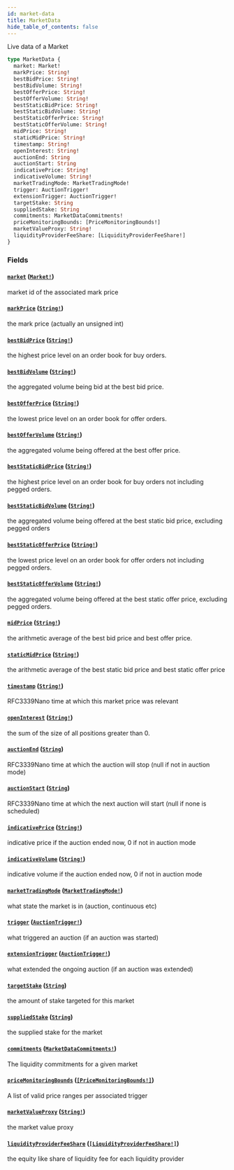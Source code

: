 ```yaml
---
id: market-data
title: MarketData
hide_table_of_contents: false
---
```



Live data of a Market

```graphql
type MarketData {
  market: Market!
  markPrice: String!
  bestBidPrice: String!
  bestBidVolume: String!
  bestOfferPrice: String!
  bestOfferVolume: String!
  bestStaticBidPrice: String!
  bestStaticBidVolume: String!
  bestStaticOfferPrice: String!
  bestStaticOfferVolume: String!
  midPrice: String!
  staticMidPrice: String!
  timestamp: String!
  openInterest: String!
  auctionEnd: String
  auctionStart: String
  indicativePrice: String!
  indicativeVolume: String!
  marketTradingMode: MarketTradingMode!
  trigger: AuctionTrigger!
  extensionTrigger: AuctionTrigger!
  targetStake: String
  suppliedStake: String
  commitments: MarketDataCommitments!
  priceMonitoringBounds: [PriceMonitoringBounds!]
  marketValueProxy: String!
  liquidityProviderFeeShare: [LiquidityProviderFeeShare!]
}
```


### Fields

#### [`market`](#) ([`Market!`](/docs/testnet/graphql/objects/market))

market id of the associated mark price


#### [`markPrice`](#) ([`String!`](/docs/testnet/graphql/scalars/string))

the mark price (actually an unsigned int)


#### [`bestBidPrice`](#) ([`String!`](/docs/testnet/graphql/scalars/string))

the highest price level on an order book for buy orders.


#### [`bestBidVolume`](#) ([`String!`](/docs/testnet/graphql/scalars/string))

the aggregated volume being bid at the best bid price.


#### [`bestOfferPrice`](#) ([`String!`](/docs/testnet/graphql/scalars/string))

the lowest price level on an order book for offer orders.


#### [`bestOfferVolume`](#) ([`String!`](/docs/testnet/graphql/scalars/string))

the aggregated volume being offered at the best offer price.


#### [`bestStaticBidPrice`](#) ([`String!`](/docs/testnet/graphql/scalars/string))

the highest price level on an order book for buy orders not including pegged orders.


#### [`bestStaticBidVolume`](#) ([`String!`](/docs/testnet/graphql/scalars/string))

the aggregated volume being offered at the best static bid price, excluding pegged orders


#### [`bestStaticOfferPrice`](#) ([`String!`](/docs/testnet/graphql/scalars/string))

the lowest price level on an order book for offer orders not including pegged orders.


#### [`bestStaticOfferVolume`](#) ([`String!`](/docs/testnet/graphql/scalars/string))

the aggregated volume being offered at the best static offer price, excluding pegged orders.


#### [`midPrice`](#) ([`String!`](/docs/testnet/graphql/scalars/string))

the arithmetic average of the best bid price and best offer price.


#### [`staticMidPrice`](#) ([`String!`](/docs/testnet/graphql/scalars/string))

the arithmetic average of the best static bid price and best static offer price


#### [`timestamp`](#) ([`String!`](/docs/testnet/graphql/scalars/string))

RFC3339Nano time at which this market price was relevant


#### [`openInterest`](#) ([`String!`](/docs/testnet/graphql/scalars/string))

the sum of the size of all positions greater than 0.


#### [`auctionEnd`](#) ([`String`](/docs/testnet/graphql/scalars/string))

RFC3339Nano time at which the auction will stop (null if not in auction mode)


#### [`auctionStart`](#) ([`String`](/docs/testnet/graphql/scalars/string))

RFC3339Nano time at which the next auction will start (null if none is scheduled)


#### [`indicativePrice`](#) ([`String!`](/docs/testnet/graphql/scalars/string))

indicative price if the auction ended now, 0 if not in auction mode


#### [`indicativeVolume`](#) ([`String!`](/docs/testnet/graphql/scalars/string))

indicative volume if the auction ended now, 0 if not in auction mode


#### [`marketTradingMode`](#) ([`MarketTradingMode!`](/docs/testnet/graphql/enums/market-trading-mode))

what state the market is in (auction, continuous etc)


#### [`trigger`](#) ([`AuctionTrigger!`](/docs/testnet/graphql/enums/auction-trigger))

what triggered an auction (if an auction was started)


#### [`extensionTrigger`](#) ([`AuctionTrigger!`](/docs/testnet/graphql/enums/auction-trigger))

what extended the ongoing auction (if an auction was extended)


#### [`targetStake`](#) ([`String`](/docs/testnet/graphql/scalars/string))

the amount of stake targeted for this market


#### [`suppliedStake`](#) ([`String`](/docs/testnet/graphql/scalars/string))

the supplied stake for the market


#### [`commitments`](#) ([`MarketDataCommitments!`](/docs/testnet/graphql/objects/market-data-commitments))

The liquidity commitments for a given market


#### [`priceMonitoringBounds`](#) ([`[PriceMonitoringBounds!]`](/docs/testnet/graphql/objects/price-monitoring-bounds))

A list of valid price ranges per associated trigger


#### [`marketValueProxy`](#) ([`String!`](/docs/testnet/graphql/scalars/string))

the market value proxy


#### [`liquidityProviderFeeShare`](#) ([`[LiquidityProviderFeeShare!]`](/docs/testnet/graphql/objects/liquidity-provider-fee-share))

the equity like share of liquidity fee for each liquidity provider




